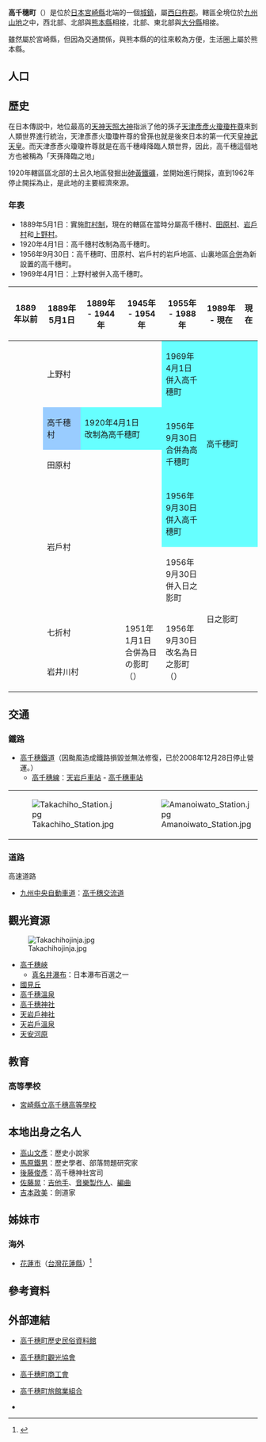 {{日本町村
| 自治體名   = 高千穗
| 町村       = 町
| 圖像       = [[File:TakachihokyoWithManaiFalls.JPG|240px]]
| 圖像說明   = [[高千穗峽|高千穗峽]]與[[真名井瀑布|真名井瀑布]]
| 町村章     = [[File:Emblem_of_Takachiho.jpg|100px]]
| 日文原名   = 高千穗町
| 平假名     = たかちほちょう
| 羅馬字拼音 = Takachiho-chō
| 都道府縣   = 宮崎縣
| 支廳       =
| 郡         = 西臼杵郡
| 編號       = 45441-9
| 面積       = 237.54
| 邊界未定   =
| 人口       = 11,739<ref>{{Cite web| url=https://www.town-takachiho.jp/top/soshiki/chominsekatsu/3/2/zinkou/index.html| title=住人基本台帳人口表（地区別）| publisher=高千穗町公所| language=ja| accessdate=2021-07-01| archive-date=2021-07-09| archive-url=https://web.archive.org/web/20210709185746/https://www.town-takachiho.jp/top/soshiki/chominsekatsu/3/2/zinkou/index.html| dead-url=no}}</ref>
| 統計時間   = 2021年6月1日
| 自治體     = [[日之影町|日之影町]]、[[五瀨町|五瀨町]]、[[諸塚村|諸塚村]]<br />'''[[熊本縣|熊本縣]]'''：[[高森町_(熊本縣)|高森町]]、[[山都町|山都町]]<br />'''[[大分縣|大分縣]]'''：[[竹田市|竹田市]]、[[豐後大野市|豐後大野市]]
| 樹         = [[烏心石|烏心石]]
| 花         = [[紫藤|紫藤]]
| 鳥         = [[三道眉草鵐|三道眉草鵐]]
| 其他象徵物 =
| 其他象徵   =
| 首長       = {{Tsl|ja|甲斐宗之}}
| 卸任日期   = 	2022年1月18日
| 郵遞區號   = 882-1192
| 所在地     = 西臼杵郡高千穂町大字三田井13番地
| 電話號碼   = 982-73-1200
| 外部連結   = {{url|https://www.town-takachiho.jp/}}
| 地圖       = [[File:Takachiho_in_Miyazaki_Prefecture.png|250px]]
| 註記       =
}}
'''高千穗町'''（{{jpn|j=高千穂町|hg=たかちほちょう|rm=Takachiho chō|f=y}}）是位於[[日本|日本]][[宮崎縣|宮崎縣]]北端的一個[[城鎮|城鎮]]，屬[[西臼杵郡|西臼杵郡]]。轄區全境位於[[九州山地|九州山地]]之中，西北部、北部與[[熊本縣|熊本縣]]相接，北部、東北部與[[大分縣|大分縣]]相接。

雖然屬於宮崎縣，但因為交通關係，與熊本縣的的往來較為方便，生活圈上屬於熊本縣。

== 人口 ==
{{日本人口統計| location=Takachiho, Miyazaki|無人口分布圖=1}}

== 歷史 ==
在日本傳説中，地位最高的[[天神_(日本神話)|天神]][[天照大神|天照大神]]指派了他的孫子[[天津彥彥火瓊瓊杵尊|天津彥彥火瓊瓊杵尊]]來到人類世界進行統治，天津彥彥火瓊瓊杵尊的曾孫也就是後來日本的第一代天皇[[神武天皇|神武天皇]]。而天津彥彥火瓊瓊杵尊就是在高千穗峰降臨人類世界，因此，高千穗這個地方也被稱為「天孫降臨之地」

1920年轄區區北部的土呂久地區發掘出[[砷黃鐵礦|砷黃鐵礦]]，並開始進行開採，直到1962年停止開採為止，是此地的主要經濟來源。

=== 年表 ===
* 1889年5月1日：實施[[町村制|町村制]]，現在的轄區在當時分屬高千穗村、[[田原村|田原村]]、[[岩戶村|岩戶村]]和[[上野村_(宮崎縣)|上野村]]。
* 1920年4月1日：高千穗村改制為高千穗町。
* 1956年9月30日：高千穗町、田原村、岩戶村的岩戶地區、山裏地區[[市町村合併|合併]]為新設置的高千穗町。
* 1969年4月1日：上野村被併入高千穗町。

{| class="wikitable" style="font-size:x-small"
! 1889年以前
! 1889年5月1日
! 1889年 - 1944年
! 1945年 - 1954年
! 1955年 - 1988年
! 1989年 - 現在
! 現在
|-
|
| colspan=3 | 上野村
| style="background-color:#6ff;" | 1969年4月1日<br />併入高千穗町
| colspan=2 rowspan="4" style="background-color:#6ff;" | 高千穗町
|-
|
| style="background-color:#9cf;" | 高千穗村
| colspan=2 style="background-color:#6ff;" | 1920年4月1日<br />改制為高千穗町
| rowspan="2" style="background-color:#6ff;" | 1956年9月30日<br />合併為高千穗町
|-
|
| colspan=3 | 田原村
|-
| rowspan=2 | 
| rowspan="2" colspan=3 | 岩戶村
| rowspan="1" style="background-color:#6ff;" | 1956年9月30日<br />併入高千穗町
|-
| 1956年9月30日<br />併入日之影町
| rowspan="3" colspan=2 | 日之影町
|-
|
| colspan=2 | 七折村
| rowspan="2" | 1951年1月1日<br />合併為日の影町<br />（{{lang|ja|日の影町}}）
| rowspan="2" | 1956年9月30日<br />改名為日之影町<br />（{{lang|ja|日之影町}}）
|-
|
| colspan=2 | 岩井川村
|}

== 交通 ==
=== 鐵路 ===
* [[高千穗鐵道|高千穗鐵道]]（因颱風造成鐵路損毀並無法修復，已於2008年12月28日停止營運。）
** [[高千穗線|高千穗線]]：[[天岩戶車站|天岩戶車站]] - [[高千穗車站|高千穗車站]]

{| border="0" 
|- 
| [[File:Takachiho_Station.jpg|thumb]] || [[File:Amanoiwato_Station.jpg|thumb]]
|}

=== 道路 ===
; 高速道路
* [[九州中央自動車道|九州中央自動車道]]：[[高千穗交流道|高千穗交流道]]

== 觀光資源 ==
[[File:Takachihojinja.jpg|thumb]]
* [[高千穗峽|高千穗峽]]
** [[真名井瀑布|真名井瀑布]]：日本瀑布百選之一
* [[國見丘|國見丘]]
* [[高千穗溫泉|高千穗溫泉]]
* [[高千穗神社|高千穗神社]]
* [[天岩戶神社|天岩戶神社]]
* [[天岩戶溫泉|天岩戶溫泉]]
* [[天安河原|天安河原]]

== 教育 ==
=== 高等學校 ===
* [[宮崎縣立高千穗高等學校|宮崎縣立高千穗高等學校]]

== 本地出身之名人 ==
* [[高山文彥|高山文彥]]：歷史小說家
* [[馬原鐵男|馬原鐵男]]：歷史學者、部落問題研究家
* [[後藤俊彥|後藤俊彥]]：高千穗神社宮司
* [[佐藤晃|佐藤晃]]：[[吉他手|吉他手]]、[[音樂製作人|音樂製作人]]、[[編曲|編曲]]
* [[吉本政美|吉本政美]]：劍道家

== 姊妹市 ==
=== 海外 ===
*{{flagicon|ROC}} [[花蓮市|花蓮市]]（[[台灣|台灣]][[花蓮縣|花蓮縣]]）<ref>{{cite web| language =zh-hant| publisher =花蓮市公所| title =友好城市| url =http://www.hualien.gov.tw/editor_model/u_editor_v1.asp?id={4195B107-3B81-48AF-BB9D-2D6BCA0072C9}| author =| date =| accessdate =2010-04-26}}{{dead link|date=2018年5月 |bot=InternetArchiveBot |fix-attempted=yes }}</ref>

== 參考資料 ==
{{reflist}}

== 外部連結 ==
{{commons category|Takachiho, Miyazaki}}
* {{Ja icon}} [http://www.komisen.net/ 高千穗町歷史民俗資料館] {{Wayback|url=http://www.komisen.net/ |date=20210228125314 }}
* {{Ja icon}} [https://web.archive.org/web/20100329104515/http://www.takachiho-kanko.jp/ 高千穗町觀光協會]
* {{Ja icon}} [http://www.miya-shoko.or.jp/takachiho/ 高千穗町商工會] {{Wayback|url=http://www.miya-shoko.or.jp/takachiho/ |date=20200201191156 }}
* {{Ja icon}} [https://web.archive.org/web/20090107200459/http://tomaru.takachiho.ne.jp/ 高千穗町旅館業組合]
* {{osmrelation-inline|3990262}}

{{宮崎縣}}
{{Authority control}}